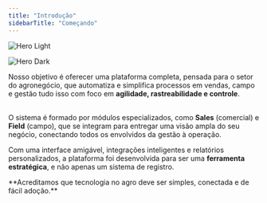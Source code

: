 ```yaml
---
title: "Introdução"
sidebarTitle: "Começando"
---
```


<img
  className="block dark:hidden"
  src="/images/hero-light.png"
  alt="Hero Light"
/>

<img
  className="hidden dark:block"
  src="/WhatsAppImage2025-07-09at16.51.55.jpeg"
  alt="Hero Dark"
  title={true}
/>

Nosso objetivo é oferecer uma plataforma completa, pensada para o setor do agronegócio, que automatiza e simplifica processos em vendas, campo e gestão tudo isso com foco em **agilidade, rastreabilidade e controle**.

\
O sistema é formado por módulos especializados, como **Sales** (comercial) e **Field** (campo), que se integram para entregar uma visão ampla do seu negócio, conectando todos os envolvidos da gestão à operação.

Com uma interface amigável, integrações inteligentes e relatórios personalizados, a plataforma foi desenvolvida para ser uma **ferramenta estratégica**, e não apenas um sistema de registro.

<Info>
  **Acreditamos que tecnologia no agro deve ser simples, conectada e de fácil adoção.**
</Info>